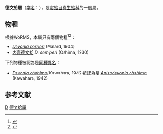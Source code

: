 {{Automatic Taxobox
| taxon = Devonia
| authority = Winckworth, 1930<ref name="WoRMS_138182" />
| synonyms = 
* Ohshimaia Habe, 1977
* Synapticola Malard, 1904
}}
'''德文蛤屬'''（[[学名|学名]]：{{lang|la|'''''Devonia'''''}}），是[[帘蛤目|帘蛤目]][[寄生蛤科|寄生蛤科]]的一個屬。

==物種==
根據[[WoRMS|WoRMS]]，本屬只有兩個物種<ref name="WoRMS_138182">{{cite WoRMS |id=138182 |title=''Devonia'' Winckworth, 1930 |date=2004-12-21 |last=Gofas |first=Serge |accessdate=2015-03-21 }}</ref><ref>{{cite journal |last=Winckworth |first=R. |year=1930 |title=Notes on nomenclature 5. Some new names for British marine bivalves. |journal=Proceedings of the Malacological Society of London |volume=19|pages=14-15 |date=1930-03-13 }}</ref>：
*''[[Devonia_perrieri|Devonia perrieri]]'' (Malard, 1904)
*[[内壳德文蛤|内壳德文蛤]] ''D. semiperi'' (Oshima, 1930) 

下列物種被認為是[[同種異名|同種異名]]：
*''[[Devonia_ohshimai|Devonia ohshimai]]'' Kawahara, 1942 被認為是 ''[[Anisodevonia_ohshimai|Anisodevonia ohshimai]]'' (Kawahara, 1942)

==参考文献==
{{reflist}}

{{taxonbar}}
[[Category:_1930年描述的分类群|D]]
[[Category:德文蛤属|]]